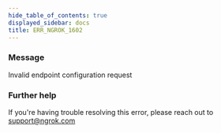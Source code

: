 ```yaml
---
hide_table_of_contents: true
displayed_sidebar: docs
title: ERR_NGROK_1602
---
```


### Message

Invalid endpoint configuration request

<ErrorDetails />

### Further help

If you're having trouble resolving this error, please reach out to [support@ngrok.com](mailto:support@ngrok.com?subject=Help%20with%20ERR_NGROK_1602)
